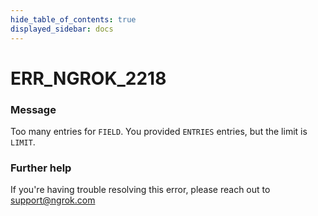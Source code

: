 ```yaml
---
hide_table_of_contents: true
displayed_sidebar: docs
---
```



# ERR_NGROK_2218

### Message

Too many entries for `FIELD`. You provided `ENTRIES` entries, but the limit is `LIMIT`.

<ErrorDetails error="err_ngrok_2218" />

### Further help

If you're having trouble resolving this error, please reach out to [support@ngrok.com](mailto:support@ngrok.com?subject=Help%20with%20ERR_NGROK_2218)

